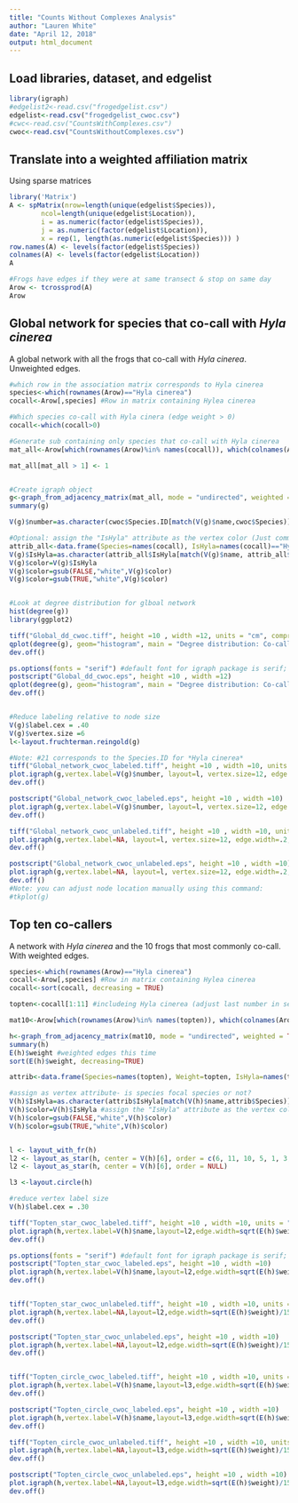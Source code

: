 ```yaml
---
title: "Counts Without Complexes Analysis"
author: "Lauren White"
date: "April 12, 2018"
output: html_document
---
```


## Load libraries, dataset, and edgelist
```r
library(igraph)
#edgelist2<-read.csv("frogedgelist.csv")
edgelist<-read.csv("frogedgelist_cwoc.csv")
#cwc<-read.csv("CountsWithComplexes.csv")
cwoc<-read.csv("CountsWithoutComplexes.csv")

```

## Translate into a weighted affiliation matrix
Using sparse matrices
```r
library('Matrix')
A <- spMatrix(nrow=length(unique(edgelist$Species)),
        ncol=length(unique(edgelist$Location)),
        i = as.numeric(factor(edgelist$Species)),
        j = as.numeric(factor(edgelist$Location)),
        x = rep(1, length(as.numeric(edgelist$Species))) )
row.names(A) <- levels(factor(edgelist$Species))
colnames(A) <- levels(factor(edgelist$Location))
A

#Frogs have edges if they were at same transect & stop on same day
Arow <- tcrossprod(A)
Arow

```

## Global network for species that co-call with *Hyla cinerea*
A global network with all the frogs that co-call with *Hyla cinerea*. Unweighted edges.
```r
#which row in the association matrix corresponds to Hyla cinerea
species<-which(rownames(Arow)=="Hyla cinerea")
cocall<-Arow[,species] #Row in matrix containing Hylea cinerea 

#Which species co-call with Hyla cinera (edge weight > 0)
cocall<-which(cocall>0) 

#Generate sub containing only species that co-call with Hyla cinerea
mat_all<-Arow[which(rownames(Arow)%in% names(cocall)), which(colnames(Arow) %in% names(cocall))] 

mat_all[mat_all > 1] <- 1


#Create igraph object
g<-graph_from_adjacency_matrix(mat_all, mode = "undirected", weighted = NULL, diag = FALSE,  add.colnames = NULL, add.rownames = NA)
summary(g)

V(g)$number=as.character(cwoc$Species.ID[match(V(g)$name,cwoc$Species)]) # This code says to create a vertex attribute called "Sex" by extracting the value of the column "Sex" in the attributes file when the Bird ID number matches the vertex name.

#Optional: assign the "IsHyla" attribute as the vertex color (Just comment out if you want everything the same color)
attrib_all<-data.frame(Species=names(cocall), IsHyla=names(cocall)=="Hyla cinerea")
V(g)$IsHyla=as.character(attrib_all$IsHyla[match(V(g)$name, attrib_all$Species)])
V(g)$color=V(g)$IsHyla
V(g)$color=gsub(FALSE,"white",V(g)$color)
V(g)$color=gsub(TRUE,"white",V(g)$color)


#Look at degree distribution for glboal network
hist(degree(g))
library(ggplot2)

tiff("Global_dd_cwoc.tiff", height =10 , width =12, units = "cm", compression = "lzw", res = 1200)
qplot(degree(g), geom="histogram", main = "Degree distribution: Co-calling with Hyla cinerea", xlab = "degree", fill=I("blue"), col=I("black"), alpha=I(.2),   xlim=c(0,60))
dev.off()

ps.options(fonts = "serif") #default font for igraph package is serif; not immediately recognized by postscript function
postscript("Global_dd_cwoc.eps", height =10 , width =12)
qplot(degree(g), geom="histogram", main = "Degree distribution: Co-calling with Hyla cinerea", xlab = "degree", fill=I("blue"), col=I("black"), alpha=I(.2),   xlim=c(0,60))
dev.off()


#Reduce labeling relative to node size
V(g)$label.cex = .40
V(g)$vertex.size =6
l<-layout.fruchterman.reingold(g)

#Note: #21 corresponds to the Species.ID for *Hyla cinerea*
tiff("Global_network_cwoc_labeled.tiff", height =10 , width =10, units = "cm", compression = "lzw", res = 1200)
plot.igraph(g,vertex.label=V(g)$number, layout=l, vertex.size=12, edge.width=.2, edge.color="black")
dev.off()

postscript("Global_network_cwoc_labeled.eps", height =10 , width =10)
plot.igraph(g,vertex.label=V(g)$number, layout=l, vertex.size=12, edge.width=.2, edge.color="black")
dev.off()

tiff("Global_network_cwoc_unlabeled.tiff", height =10 , width =10, units = "cm", compression = "lzw", res = 1200)
plot.igraph(g,vertex.label=NA, layout=l, vertex.size=12, edge.width=.2, edge.color="black")
dev.off()

postscript("Global_network_cwoc_unlabeled.eps", height =10 , width =10)
plot.igraph(g,vertex.label=NA, layout=l, vertex.size=12, edge.width=.2, edge.color="black")
dev.off()
#Note: you can adjust node location manually using this command:
#tkplot(g)

```

## Top ten co-callers 
A network with *Hyla cinerea* and the 10 frogs that most commonly co-call. With weighted edges. 

```r
species<-which(rownames(Arow)=="Hyla cinerea")
cocall<-Arow[,species] #Row in matrix containing Hylea cinerea 
cocall<-sort(cocall, decreasing = TRUE)

topten<-cocall[1:11] #includeing Hyla cinerea (adjust last number in sequence to get top x number of co-calling species)

mat10<-Arow[which(rownames(Arow)%in% names(topten)), which(colnames(Arow) %in% names(topten))] #subnetwork containing only top ten species that co-call with Hyla cinerea

h<-graph_from_adjacency_matrix(mat10, mode = "undirected", weighted = TRUE, diag = FALSE, add.colnames = NULL, add.rownames = NA)
summary(h)
E(h)$weight #weighted edges this time
sort(E(h)$weight, decreasing=TRUE)

attrib<-data.frame(Species=names(topten), Weight=topten, IsHyla=names(topten)=="Hyla cinerea") #create an attribute data frame- is the species the focal species, or not?

#assign as vertex attribute- is species focal species or not?
V(h)$IsHyla=as.character(attrib$IsHyla[match(V(h)$name,attrib$Species)])
V(h)$color=V(h)$IsHyla #assign the "IsHyla" attribute as the vertex color
V(h)$color=gsub(FALSE,"white",V(h)$color)
V(h)$color=gsub(TRUE,"white",V(h)$color)


l <- layout_with_fr(h)
l2 <- layout_as_star(h, center = V(h)[6], order = c(6, 11, 10, 5, 1, 3, 2, 8, 4, 9, 7))
l2 <- layout_as_star(h, center = V(h)[6], order = NULL)

l3 <-layout.circle(h)

#reduce vertex label size
V(h)$label.cex = .30

tiff("Topten_star_cwoc_labeled.tiff", height =10 , width =10, units = "cm", compression = "lzw", res = 1200)
plot.igraph(h,vertex.label=V(h)$name,layout=l2,edge.width=sqrt(E(h)$weight)/15, edge.color="black")
dev.off()

ps.options(fonts = "serif") #default font for igraph package is serif; not immediately recognized by postscript function
postscript("Topten_star_cwoc_labeled.eps", height =10 , width =10)
plot.igraph(h,vertex.label=V(h)$name,layout=l2,edge.width=sqrt(E(h)$weight)/15, edge.color="black")
dev.off()


tiff("Topten_star_cwoc_unlabeled.tiff", height =10 , width =10, units = "cm", compression = "lzw", res = 1200)
plot.igraph(h,vertex.label=NA,layout=l2,edge.width=sqrt(E(h)$weight)/15, edge.color="black")
dev.off()

postscript("Topten_star_cwoc_unlabeled.eps", height =10 , width =10)
plot.igraph(h,vertex.label=NA,layout=l2,edge.width=sqrt(E(h)$weight)/15, edge.color="black")
dev.off()


tiff("Topten_circle_cwoc_labeled.tiff", height =10 , width =10, units = "cm", compression = "lzw", res = 1200)
plot.igraph(h,vertex.label=V(h)$name,layout=l3,edge.width=sqrt(E(h)$weight)/15, edge.color="black")
dev.off()

postscript("Topten_circle_cwoc_labeled.eps", height =10 , width =10)
plot.igraph(h,vertex.label=V(h)$name,layout=l3,edge.width=sqrt(E(h)$weight)/15, edge.color="black")
dev.off()

tiff("Topten_circle_cwoc_unlabeled.tiff", height =10 , width =10, units = "cm", compression = "lzw", res = 1200)
plot.igraph(h,vertex.label=NA,layout=l3,edge.width=sqrt(E(h)$weight)/15, edge.color="black")
dev.off()

postscript("Topten_circle_cwoc_unlabeled.eps", height =10 , width =10)
plot.igraph(h,vertex.label=NA,layout=l3,edge.width=sqrt(E(h)$weight)/15, edge.color="black")
dev.off()

```
